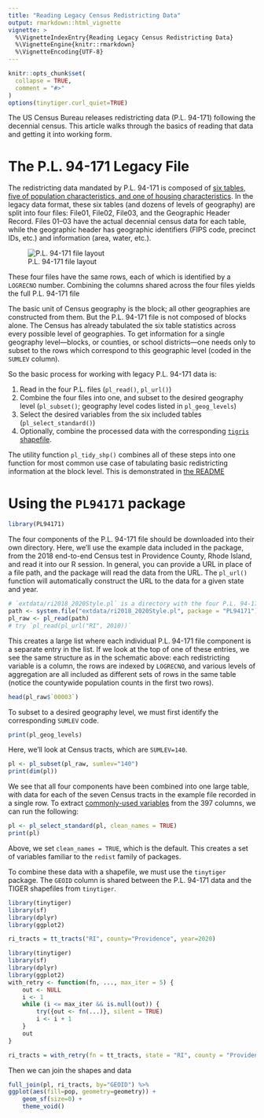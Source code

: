 ```yaml
---
title: "Reading Legacy Census Redistricting Data"
output: rmarkdown::html_vignette
vignette: >
  %\VignetteIndexEntry{Reading Legacy Census Redistricting Data}
  %\VignetteEngine{knitr::rmarkdown}
  %\VignetteEncoding{UTF-8}
---
```


```r
knitr::opts_chunk$set(
  collapse = TRUE,
  comment = "#>"
)
options(tinytiger.curl_quiet=TRUE)
```

The US Census Bureau releases redistricting data (P.L. 94-171) following the decennial census. This article walks through the basics of reading that data and getting it into working form.

# The P.L. 94-171 Legacy File
The redistricting data mandated by P.L. 94-171 is composed of [six tables, five
of population characteristics, and one of housing characteristics](https://www2.census.gov/programs-surveys/decennial/2020/technical-documentation/complete-tech-docs/summary-file/2020Census_PL94_171Redistricting_StatesTechDoc_English.pdf).
In the legacy data format, these six tables (and dozens of levels of geography)
are split into four files: File01, File02, File03, and the Geographic Header
Record. Files 01--03 have the actual decennial census data for each table,
while the geographic header has geographic identifiers (FIPS code, precinct IDs,
etc.) and information (area, water, etc.).

![P.L. 94-171 file layout](../man/figures/pl94171_layout.png)

These four files have the same rows, each of which is identified by a `LOGRECNO`
number. Combining the columns shared across the four files yields the full 
P.L. 94-171 file

The basic unit of Census geography is the block; all other geographies are
constructed from them. But the P.L. 94-171 file is not composed of blocks alone.
The Census has already tabulated the six table statistics across every possible
level of geographies.  To get information for a single geography level---blocks,
or counties, or school districts---one needs only to subset to the rows which
correspond to this geographic level (coded in the `SUMLEV` column). 

So the basic process for working with legacy P.L. 94-171 data is:

1. Read in the four P.L. files (`pl_read()`, `pl_url()`)
1. Combine the four files into one, and subset to the desired geography level 
   (`pl_subset()`; geography level codes listed in `pl_geog_levels`)
1. Select the desired variables from the six included tables (`pl_select_standard()`)
1. Optionally, combine the processed data with the corresponding 
   [`tigris` shapefile](https://cran.r-project.org/package=tigris).

The utility function `pl_tidy_shp()` combines all of these steps into one
function for most common use case of tabulating basic redistricting information
at the block level. This is demonstrated in [the README](../index.html)

# Using the `PL94171` package

```r
library(PL94171)
```

The four components of the P.L. 94-171 file should be downloaded into their own
directory. Here, we'll use the example data included in the package, from the
2018 end-to-end Census test in Providence County, Rhode Island, and read it into
our R session. In general, you can provide a URL in place of a file path, and
the package will read the data from the URL. The `pl_url()` function will
automatically construct the URL to the data for a given state and year.

```r
# `extdata/ri2018_2020Style.pl` is a directory with the four P.L. 94-171 files
path <- system.file("extdata/ri2018_2020Style.pl", package = "PL94171")
pl_raw <- pl_read(path)
# try `pl_read(pl_url("RI", 2010))`
```

This creates a large list where each individual P.L. 94-171 file component is a
separate entry in the list. If we look at the top of one of these entries,
we see the same structure as in the schematic above: each redistricting variable 
is a column, the rows are indexed by `LOGRECNO`, and various levels of
aggregation are all included as different sets of rows in the same table (notice
the countywide population counts in the first two rows).

```r
head(pl_raw$`00003`)
```

To subset to a desired geography level, we must first identify the corresponding
`SUMLEV` code. 

```r
print(pl_geog_levels)
```

Here, we'll look at Census tracts, which are `SUMLEV=140`.

```r
pl <- pl_subset(pl_raw, sumlev="140")
print(dim(pl))
```

We see that all four components have been combined into one large table, with
data for each of the seven Census tracts in the example file recorded in a 
single row. To extract [commonly-used variables](../reference/pl_select_standard.html)
from the 397 columns, we can run the following:

```r
pl <- pl_select_standard(pl, clean_names = TRUE)
print(pl)
```

Above, we set `clean_names = TRUE`, which is the default. This creates a set of
variables familiar to the `redist` family of packages.

To combine these data with a shapefile, we must use the `tinytiger` package.
The `GEOID` column is shared between the P.L. 94-171 data and the TIGER
shapefiles from `tinytiger`.

```r
library(tinytiger)
library(sf)
library(dplyr)
library(ggplot2)

ri_tracts = tt_tracts("RI", county="Providence", year=2020)
```

```r
library(tinytiger)
library(sf)
library(dplyr)
library(ggplot2)
with_retry <- function(fn, ..., max_iter = 5) {
    out <- NULL
    i <- 1
    while (i <= max_iter && is.null(out)) {
        try({out <- fn(...)}, silent = TRUE)
        i <- i + 1
    } 
    out
}

ri_tracts = with_retry(fn = tt_tracts, state = "RI", county = "Providence", year = 2020)
```

Then we can join the shapes and data
```r
full_join(pl, ri_tracts, by="GEOID") %>%
ggplot(aes(fill=pop, geometry=geometry)) +
    geom_sf(size=0) +
    theme_void()
```
